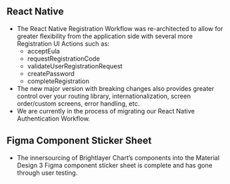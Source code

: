 
## React Native

-   The React Native Registration Workflow was re-architected to allow for greater flexibility from the application side with several more Registration UI Actions such as:
    -   acceptEula
    -   requestRegistrationCode
    -   validateUserRegistrationRequest
    -   createPassword
    -   completeRegistration
-   The new major version with breaking changes also provides greater control over your routing library, internationalization, screen order/custom screens, error handling, etc.
-   We are currently in the process of migrating our React Native Authentication Workflow.

## Figma Component Sticker Sheet

-   The innersourcing of Brightlayer Chart’s components into the Material Design 3 Figma component sticker sheet is complete and has gone through user testing.
